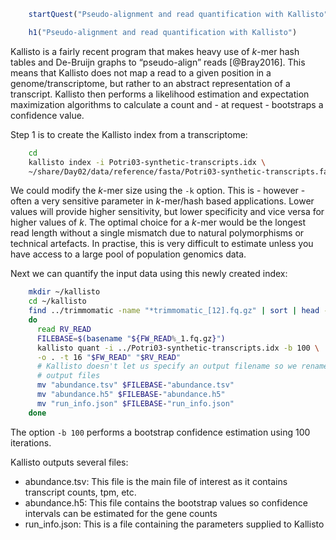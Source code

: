 ```r
    startQuest("Pseudo-alignment and read quantification with Kallisto")
```
```r
    h1("Pseudo-alignment and read quantification with Kallisto")
```

Kallisto is a fairly recent program that makes heavy use of _k_-mer hash
tables and De-Bruijn graphs to "pseudo-align" reads [@Bray2016]. This means that Kallisto
does not map a read to a given position in a genome/transcriptome, but rather 
to an abstract representation of a transcript. Kallisto then performs a 
likelihood estimation and expectation maximization algorithms to calculate a
count and - at request - bootstraps a confidence value. 

Step 1 is to create the Kallisto index from a transcriptome:

```bash
    cd
    kallisto index -i Potri03-synthetic-transcripts.idx \
    ~/share/Day02/data/reference/fasta/Potri03-synthetic-transcripts.fa
```

We could modify the _k_-mer size using the `-k` option. This is - however - often
a very sensitive parameter in _k_-mer/hash based applications. Lower values will
provide higher sensitivity, but lower specificity and vice versa for higher
values of _k_. The optimal choice for a _k_-mer would be the longest read length
without a single mismatch due to natural polymorphisms or technical artefacts. In
practise, this is very difficult to estimate unless you have access to a large
pool of population genomics data.

Next we can quantify the input data using this newly created index:

```bash
    mkdir ~/kallisto
    cd ~/kallisto
    find ../trimmomatic -name "*trimmomatic_[12].fq.gz" | sort | head -n 4 | while read FW_READ
    do
      read RV_READ
      FILEBASE=$(basename "${FW_READ%_1.fq.gz}")
      kallisto quant -i ../Potri03-synthetic-transcripts.idx -b 100 \
      -o . -t 16 "$FW_READ" "$RV_READ"
      # Kallisto doesn't let us specify an output filename so we rename all 
      # output files
      mv "abundance.tsv" $FILEBASE-"abundance.tsv"
      mv "abundance.h5" $FILEBASE-"abundance.h5"
      mv "run_info.json" $FILEBASE-"run_info.json"
    done
```    

The option `-b 100` performs a bootstrap confidence estimation using 100 iterations.

Kallisto outputs several files:

  * abundance.tsv: This file is the main file of interest as it contains transcript
  counts, tpm, etc.
  * abundance.h5: This file contains the bootstrap values so confidence intervals
  can be estimated for the gene counts
  * run_info.json: This is a file containing the parameters supplied to Kallisto
